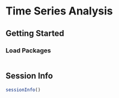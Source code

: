 # Time Series Analysis {#sec-timeSeries}

## Getting Started {#sec-timeSeriesGettingStarted}

### Load Packages {#sec-timeSeriesGettingStarted}

```r

```

::: {.content-visible when-format="html"}

## Session Info {#sec-timeSeriesSessionInfo}

```r
sessionInfo()
```

:::

